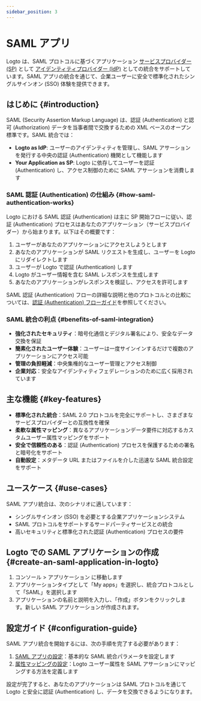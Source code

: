 ```yaml
---
sidebar_position: 3
---
```


# SAML アプリ

Logto は、SAML プロトコルに基づくアプリケーション [サービスプロバイダー (SP)](https://auth.wiki/service-provider) として [アイデンティティプロバイダー (IdP)](https://auth.wiki/identity-provider) としての統合をサポートしています。SAML アプリの統合を通じて、企業ユーザーに安全で標準化されたシングルサインオン (SSO) 体験を提供できます。

## はじめに \{#introduction}

SAML (Security Assertion Markup Language) は、認証 (Authentication) と認可 (Authorization) データを当事者間で交換するための XML ベースのオープン標準です。SAML 統合では：

- **Logto as IdP**: ユーザーのアイデンティティを管理し、SAML アサーションを発行する中央の認証 (Authentication) 機関として機能します
- **Your Application as SP**: Logto に依存してユーザーを認証 (Authentication) し、アクセス制御のために SAML アサーションを消費します

### SAML 認証 (Authentication) の仕組み \{#how-saml-authentication-works}

Logto における SAML 認証 (Authentication) は主に SP 開始フローに従い、認証 (Authentication) プロセスはあなたのアプリケーション（サービスプロバイダー）から始まります。以下はその概要です：

1. ユーザーがあなたのアプリケーションにアクセスしようとします
2. あなたのアプリケーションが SAML リクエストを生成し、ユーザーを Logto にリダイレクトします
3. ユーザーが Logto で認証 (Authentication) します
4. Logto がユーザー情報を含む SAML レスポンスを生成します
5. あなたのアプリケーションがレスポンスを検証し、アクセスを許可します

SAML 認証 (Authentication) フローの詳細な説明と他のプロトコルとの比較については、[認証 (Authentication) フローガイド](/integrate-logto/integrate-logto-into-your-application/understand-authentication-flow.mdx#saml-authentication-flow)を参照してください。

### SAML 統合の利点 \{#benefits-of-saml-integration}

- **強化されたセキュリティ**：暗号化通信とデジタル署名により、安全なデータ交換を保証
- **簡素化されたユーザー体験**：ユーザーは一度サインインするだけで複数のアプリケーションにアクセス可能
- **管理の負担軽減**：中央集権的なユーザー管理とアクセス制御
- **企業対応**：安全なアイデンティティフェデレーションのために広く採用されています

## 主な機能 \{#key-features}

- **標準化された統合**：SAML 2.0 プロトコルを完全にサポートし、さまざまなサービスプロバイダーとの互換性を確保
- **柔軟な属性マッピング**：異なるアプリケーションデータ要件に対応するカスタムユーザー属性マッピングをサポート
- **安全で信頼性のある**：認証 (Authentication) プロセスを保護するための署名と暗号化をサポート
- **自動設定**：メタデータ URL またはファイルを介した迅速な SAML 統合設定をサポート

## ユースケース \{#use-cases}

SAML アプリ統合は、次のシナリオに適しています：

- シングルサインオン (SSO) を必要とする企業アプリケーションシステム
- SAML プロトコルをサポートするサードパーティサービスとの統合
- 高いセキュリティと標準化された認証 (Authentication) プロセスの要件

## Logto での SAML アプリケーションの作成 \{#create-an-saml-application-in-logto}

1. <CloudLink to="/applications">コンソール > アプリケーション</CloudLink> に移動します
2. アプリケーションタイプとして「My apps」を選択し、統合プロトコルとして「SAML」を選択します
3. アプリケーションの名前と説明を入力し、「作成」ボタンをクリックします。新しい SAML アプリケーションが作成されます。

## 設定ガイド \{#configuration-guide}

SAML アプリ統合を開始するには、次の手順を完了する必要があります：

1. [SAML アプリの設定](/integrate-logto/saml-app/setup.mdx)：基本的な SAML 統合パラメータを設定します
2. [属性マッピングの設定](/integrate-logto/saml-app/attribute-mapping.mdx)：Logto ユーザー属性を SAML アサーションにマッピングする方法を定義します

設定が完了すると、あなたのアプリケーションは SAML プロトコルを通じて Logto と安全に認証 (Authentication) し、データを交換できるようになります。